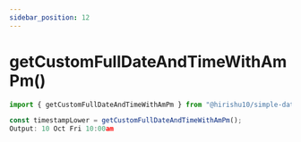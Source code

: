 ```yaml
---
sidebar_position: 12
---
```


# getCustomFullDateAndTimeWithAmPm()

```jsx
import { getCustomFullDateAndTimeWithAmPm } from "@hirishu10/simple-date-time";
```

```jsx
const timestampLower = getCustomFullDateAndTimeWithAmPm();
Output: 10 Oct Fri 10:00am
```
